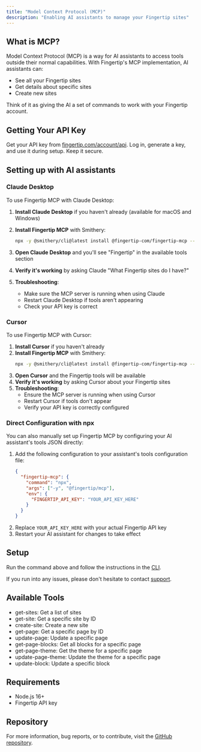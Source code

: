 ```yaml
---
title: "Model Context Protocol (MCP)"
description: "Enabling AI assistants to manage your Fingertip sites"
---
```


## What is MCP?

Model Context Protocol (MCP) is a way for AI assistants to access tools outside their normal capabilities. With Fingertip's MCP implementation, AI assistants can:

- See all your Fingertip sites
- Get details about specific sites
- Create new sites

Think of it as giving the AI a set of commands to work with your Fingertip account.

## Getting Your API Key

Get your API key from [fingertip.com/account/api](https://fingertip.com/account/api). Log in, generate a key, and use it during setup. Keep it secure.

## Setting up with AI assistants

### Claude Desktop

To use Fingertip MCP with Claude Desktop:

1. **Install Claude Desktop** if you haven't already (available for macOS and Windows)
2. **Install Fingertip MCP** with Smithery:

   ```bash
   npx -y @smithery/cli@latest install @fingertip-com/fingertip-mcp --client claude
   ```

3. **Open Claude Desktop** and you'll see "Fingertip" in the available tools section
4. **Verify it's working** by asking Claude "What Fingertip sites do I have?"
5. **Troubleshooting**:
   - Make sure the MCP server is running when using Claude
   - Restart Claude Desktop if tools aren't appearing
   - Check your API key is correct

### Cursor

To use Fingertip MCP with Cursor:

1. **Install Cursor** if you haven't already
2. **Install Fingertip MCP** with Smithery:
   ```bash
   npx -y @smithery/cli@latest install @fingertip-com/fingertip-mcp --client cursor
   ```
3. **Open Cursor** and the Fingertip tools will be available
4. **Verify it's working** by asking Cursor about your Fingertip sites
5. **Troubleshooting**:
   - Ensure the MCP server is running when using Cursor
   - Restart Cursor if tools don't appear
   - Verify your API key is correctly configured

### Direct Configuration with npx

You can also manually set up Fingertip MCP by configuring your AI assistant's tools JSON directly:

1. Add the following configuration to your assistant's tools configuration file:
   ```json
   {
     "fingertip-mcp": {
       "command": "npx",
       "args": ["-y", "@fingertip/mcp"],
       "env": {
         "FINGERTIP_API_KEY": "YOUR_API_KEY_HERE"
       }
     }
   }
   ```
2. Replace `YOUR_API_KEY_HERE` with your actual Fingertip API key
3. Restart your AI assistant for changes to take effect

## Setup

Run the command above and follow the instructions in the [CLI](https://mintlify.com/docs/advanced/mcp/quickstart).

If you run into any issues, please don't hesitate to contact [support](mailto:hello@fingertip.com).

## Available Tools

- get-sites: Get a list of sites
- get-site: Get a specific site by ID
- create-site: Create a new site
- get-page: Get a specific page by ID
- update-page: Update a specific page
- get-page-blocks: Get all blocks for a specific page
- get-page-theme: Get the theme for a specific page
- update-page-theme: Update the theme for a specific page
- update-block: Update a specific block

## Requirements

- Node.js 16+
- Fingertip API key

## Repository

For more information, bug reports, or to contribute, visit the [GitHub repository](https://github.com/fingertip-com/fingertip-mcp).
